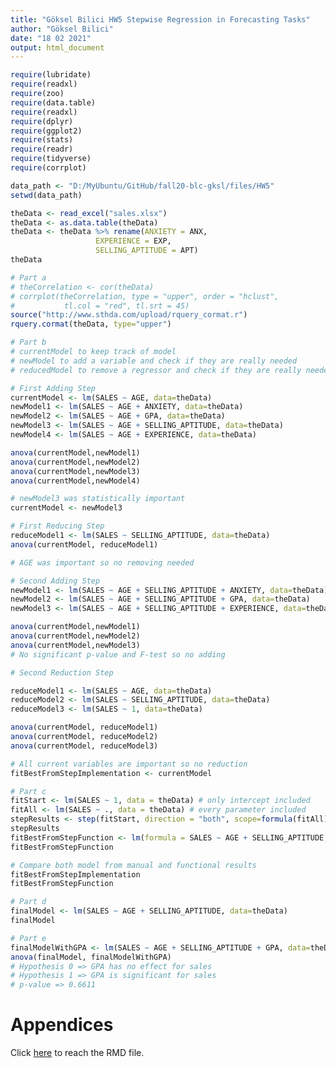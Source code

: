 ```yaml
---
title: "Göksel Bilici HW5 Stepwise Regression in Forecasting Tasks"
author: "Göksel Bilici"
date: "18 02 2021"
output: html_document
---
```


```r
require(lubridate)
require(readxl)
require(zoo)
require(data.table)
require(readxl)
require(dplyr)
require(ggplot2)
require(stats)
require(readr)
require(tidyverse)
require(corrplot)

data_path <- "D:/MyUbuntu/GitHub/fall20-blc-gksl/files/HW5"
setwd(data_path)

theData <- read_excel("sales.xlsx")
theData <- as.data.table(theData)
theData <- theData %>% rename(ANXIETY = ANX,
                   EXPERIENCE = EXP,
                   SELLING_APTITUDE = APT)
theData
```

```r
# Part a
# theCorrelation <- cor(theData)
# corrplot(theCorrelation, type = "upper", order = "hclust", 
#           tl.col = "red", tl.srt = 45)
source("http://www.sthda.com/upload/rquery_cormat.r")
rquery.cormat(theData, type="upper")
```
```r
# Part b
# currentModel to keep track of model
# newModel to add a variable and check if they are really needed
# reducedModel to remove a regressor and check if they are really needed

# First Adding Step
currentModel <- lm(SALES ~ AGE, data=theData)
newModel1 <- lm(SALES ~ AGE + ANXIETY, data=theData)
newModel2 <- lm(SALES ~ AGE + GPA, data=theData)
newModel3 <- lm(SALES ~ AGE + SELLING_APTITUDE, data=theData)
newModel4 <- lm(SALES ~ AGE + EXPERIENCE, data=theData)

anova(currentModel,newModel1)
anova(currentModel,newModel2)
anova(currentModel,newModel3)
anova(currentModel,newModel4)

# newModel3 was statistically important
currentModel <- newModel3
```
```r
# First Reducing Step
reduceModel1 <- lm(SALES ~ SELLING_APTITUDE, data=theData)
anova(currentModel, reduceModel1)

# AGE was important so no removing needed
```


```r
# Second Adding Step
newModel1 <- lm(SALES ~ AGE + SELLING_APTITUDE + ANXIETY, data=theData)
newModel2 <- lm(SALES ~ AGE + SELLING_APTITUDE + GPA, data=theData)
newModel3 <- lm(SALES ~ AGE + SELLING_APTITUDE + EXPERIENCE, data=theData)

anova(currentModel,newModel1)
anova(currentModel,newModel2)
anova(currentModel,newModel3)
# No significant p-value and F-test so no adding
```


```r
# Second Reduction Step

reduceModel1 <- lm(SALES ~ AGE, data=theData)
reduceModel2 <- lm(SALES ~ SELLING_APTITUDE, data=theData)
reduceModel3 <- lm(SALES ~ 1, data=theData)

anova(currentModel, reduceModel1)
anova(currentModel, reduceModel2)
anova(currentModel, reduceModel3)

# All current variables are important so no reduction
fitBestFromStepImplementation <- currentModel
```


```r
# Part c
fitStart <- lm(SALES ~ 1, data = theData) # only intercept included
fitAll <- lm(SALES ~ ., data = theData) # every parameter included
stepResults <- step(fitStart, direction = "both", scope=formula(fitAll))
stepResults
fitBestFromStepFunction <- lm(formula = SALES ~ AGE + SELLING_APTITUDE, data = theData)
fitBestFromStepFunction
```


```r
# Compare both model from manual and functional results
fitBestFromStepImplementation
fitBestFromStepFunction
```


```r
# Part d
finalModel <- lm(SALES ~ AGE + SELLING_APTITUDE, data=theData)
finalModel
```


```r
# Part e
finalModelWithGPA <- lm(SALES ~ AGE + SELLING_APTITUDE + GPA, data=theData)
anova(finalModel, finalModelWithGPA)
# Hypothesis 0 => GPA has no effect for sales
# Hypothesis 1 => GPA is significant for sales
# p-value => 0.6611
```

# Appendices

Click [here](https://github.com/BU-IE-360/fall20-blc-gksl/blob/master/files/HW5/GokselBiliciHW5.Rmd) to reach the RMD file.